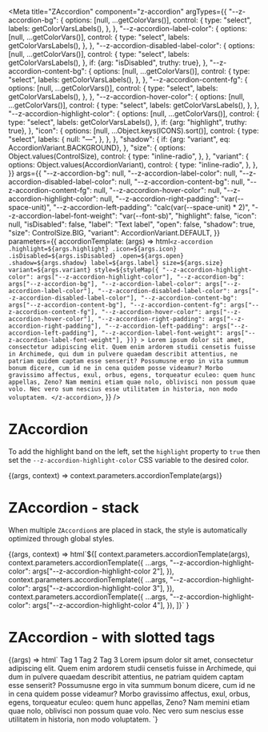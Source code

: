 
<Meta
  title="ZAccordion"
  component="z-accordion"
  argTypes={{
    "--z-accordion-bg": {
      options: [null, ...getColorVars()],
      control: {
        type: "select",
        labels: getColorVarsLabels(),
      },
    },
    "--z-accordion-label-color": {
      options: [null, ...getColorVars()],
      control: {
        type: "select",
        labels: getColorVarsLabels(),
      },
    },
    "--z-accordion-disabled-label-color": {
      options: [null, ...getColorVars()],
      control: {
        type: "select",
        labels: getColorVarsLabels(),
      },
      if: {arg: "isDisabled", truthy: true},
    },
    "--z-accordion-content-bg": {
      options: [null, ...getColorVars()],
      control: {
        type: "select",
        labels: getColorVarsLabels(),
      },
    },
    "--z-accordion-content-fg": {
      options: [null, ...getColorVars()],
      control: {
        type: "select",
        labels: getColorVarsLabels(),
      },
    },
    "--z-accordion-hover-color": {
      options: [null, ...getColorVars()],
      control: {
        type: "select",
        labels: getColorVarsLabels(),
      },
    },
    "--z-accordion-highlight-color": {
      options: [null, ...getColorVars()],
      control: {
        type: "select",
        labels: getColorVarsLabels(),
      },
      if: {arg: "highlight", truthy: true},
    },
    "icon": {
      options: [null, ...Object.keys(ICONS).sort()],
      control: {
        type: "select",
        labels: {
          null: "—",
        },
      },
    },
    "shadow": {
      if: {arg: "variant", eq: AccordionVariant.BACKGROUND},
    },
    "size": {
      options: Object.values(ControlSize),
      control: {
        type: "inline-radio",
      },
    },
    "variant": {
      options: Object.values(AccordionVariant),
      control: {
        type: "inline-radio",
      },
    },
  }}
  args={{
    "--z-accordion-bg": null,
    "--z-accordion-label-color": null,
    "--z-accordion-disabled-label-color": null,
    "--z-accordion-content-bg": null,
    "--z-accordion-content-fg": null,
    "--z-accordion-hover-color": null,
    "--z-accordion-highlight-color": null,
    "--z-accordion-right-padding": "var(--space-unit)",
    "--z-accordion-left-padding": "calc(var(--space-unit) * 2)",
    "--z-accordion-label-font-weight": "var(--font-sb)",
    "highlight": false,
    "icon": null,
    "isDisabled": false,
    "label": "Text label",
    "open": false,
    "shadow": true,
    "size": ControlSize.BIG,
    "variant": AccordionVariant.DEFAULT,
  }}
  parameters={{
    accordionTemplate: (args) => html`<z-accordion
      .highlight=${args.highlight}
      .icon=${args.icon}
      .isDisabled=${args.isDisabled}
      .open=${args.open}
      .shadow=${args.shadow}
      label=${args.label}
      size=${args.size}
      variant=${args.variant}
      style=${styleMap({
        "--z-accordion-highlight-color": args["--z-accordion-highlight-color"],
        "--z-accordion-bg": args["--z-accordion-bg"],
        "--z-accordion-label-color": args["--z-accordion-label-color"],
        "--z-accordion-disabled-label-color": args["--z-accordion-disabled-label-color"],
        "--z-accordion-content-bg": args["--z-accordion-content-bg"],
        "--z-accordion-content-fg": args["--z-accordion-content-fg"],
        "--z-accordion-hover-color": args["--z-accordion-hover-color"],
        "--z-accordion-right-padding": args["--z-accordion-right-padding"],
        "--z-accordion-left-padding": args["--z-accordion-left-padding"],
        "--z-accordion-label-font-weight": args["--z-accordion-label-font-weight"],
      })}
    >
      Lorem ipsum dolor sit amet, consectetur adipiscing elit. Quem enim ardorem studii censetis fuisse in Archimede,
      qui dum in pulvere quaedam describit attentius, ne patriam quidem captam esse senserit? Possumusne ergo in vita
      summum bonum dicere, cum id ne in cena quidem posse videamur? Morbo gravissimo affectus, exul, orbus, egens,
      torqueatur eculeo: quem hunc appellas, Zeno? Nam memini etiam quae nolo, oblivisci non possum quae volo. Nec vero
      sum nescius esse utilitatem in historia, non modo voluptatem.
    </z-accordion>`,
  }}
/>

# ZAccordion

To add the highlight band on the left, set the `highlight` property to `true` then set the `--z-accordion-highlight-color` CSS variable to the desired color.

<Canvas>
  <Story name="ZAccordion">{(args, context) => context.parameters.accordionTemplate(args)}</Story>
</Canvas>

# ZAccordion - stack

When multiple `ZAccordion`s are placed in stack, the style is automatically optimized through global styles.

<Canvas>
  <Story
    name="stack"
    argTypes={{
      "--z-accordion-highlight-color 2": {
        options: [null, ...getColorVars()],
        control: {
          type: "select",
          labels: getColorVarsLabels(),
        },
        if: {arg: "highlight", truthy: true},
      },
      "--z-accordion-highlight-color 3": {
        options: [null, ...getColorVars()],
        control: {
          type: "select",
          labels: getColorVarsLabels(),
        },
        if: {arg: "highlight", truthy: true},
      },
      "--z-accordion-highlight-color 4": {
        options: [null, ...getColorVars()],
        control: {
          type: "select",
          labels: getColorVarsLabels(),
        },
        if: {arg: "highlight", truthy: true},
      },
    }}
    args={{
      "--z-accordion-highlight-color 2": null,
      "--z-accordion-highlight-color 3": null,
      "--z-accordion-highlight-color 4": null,
      "isDisabled": false,
    }}
    parameters={{
      controls: {exclude: ["open"]},
    }}
  >
    {(args, context) =>
      html`${[
        context.parameters.accordionTemplate(args),
        context.parameters.accordionTemplate({
          ...args,
          "--z-accordion-highlight-color": args["--z-accordion-highlight-color 2"],
        }),
        context.parameters.accordionTemplate({
          ...args,
          "--z-accordion-highlight-color": args["--z-accordion-highlight-color 3"],
        }),
        context.parameters.accordionTemplate({
          ...args,
          "--z-accordion-highlight-color": args["--z-accordion-highlight-color 4"],
        }),
      ]}`
    }
  </Story>
</Canvas>

# ZAccordion - with slotted tags

<Canvas>
  <Story name="with tags">
    {(args) => html`
      <z-accordion
        .highlight=${args.highlight}
        .icon=${args.icon}
        .isDisabled=${args.isDisabled}
        .open=${args.open}
        .shadow=${args.shadow}
        label=${args.label}
        size=${args.size}
        variant=${args.variant}
        style=${styleMap({
          "--z-accordion-highlight-color": args["--z-accordion-highlight-color"],
          "--z-accordion-bg": args["--z-accordion-bg"],
          "--z-accordion-label-color": args["--z-accordion-label-color"],
          "--z-accordion-disabled-label-color": args["--z-accordion-disabled-label-color"],
          "--z-accordion-content-bg": args["--z-accordion-content-bg"],
          "--z-accordion-content-fg": args["--z-accordion-content-fg"],
          "--z-accordion-hover-color": args["--z-accordion-hover-color"],
          "--z-accordion-right-padding": args["--z-accordion-right-padding"],
          "--z-accordion-left-padding": args["--z-accordion-left-padding"],
          "--z-accordion-label-font-weight": args["--z-accordion-label-font-weight"],
        })}
      >
        <z-tag slot="tag">Tag 1</z-tag>
        <z-tag slot="tag">Tag 2</z-tag>
        <z-tag slot="tag">Tag 3</z-tag>
        Lorem ipsum dolor sit amet, consectetur adipiscing elit. Quem enim ardorem studii censetis fuisse in Archimede,
        qui dum in pulvere quaedam describit attentius, ne patriam quidem captam esse senserit? Possumusne ergo in vita
        summum bonum dicere, cum id ne in cena quidem posse videamur? Morbo gravissimo affectus, exul, orbus, egens,
        torqueatur eculeo: quem hunc appellas, Zeno? Nam memini etiam quae nolo, oblivisci non possum quae volo. Nec
        vero sum nescius esse utilitatem in historia, non modo voluptatem.
      </z-accordion>
    `}
  </Story>
</Canvas>

<ArgsTable of="z-accordion" />
